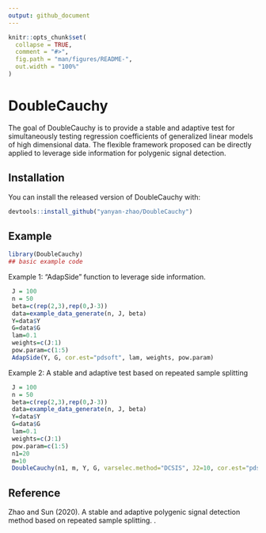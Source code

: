 ```yaml
---
output: github_document
---
```


<!-- README.md is generated from README.Rmd. Please edit that file -->

```r
knitr::opts_chunk$set(
  collapse = TRUE,
  comment = "#>",
  fig.path = "man/figures/README-",
  out.width = "100%"
)
```

# DoubleCauchy

<!-- badges: start -->
<!-- badges: end -->

The goal of DoubleCauchy is to provide a stable and adaptive test for 
simultaneously testing regression coefficients of 
generalized linear models of high dimensional data.
The flexible framework proposed can be directly applied 
to leverage side information for polygenic signal detection.

## Installation

You can install the released version of DoubleCauchy with:

``` r
devtools::install_github("yanyan-zhao/DoubleCauchy")
```

## Example

```r
library(DoubleCauchy)
## basic example code
```

Example 1: "AdapSide" function to leverage side information.

```r
 J = 100
 n = 50
 beta=c(rep(2,3),rep(0,J-3))
 data=example_data_generate(n, J, beta)
 Y=data$Y
 G=data$G
 lam=0.1
 weights=c(J:1)
 pow.param=c(1:5)
 AdapSide(Y, G, cor.est="pdsoft", lam, weights, pow.param)
```

Example 2: A stable and adaptive test based on repeated sample splitting

```r
 J = 100
 n = 50
 beta=c(rep(2,3),rep(0,J-3))
 data=example_data_generate(n, J, beta)
 Y=data$Y
 G=data$G
 lam=0.1
 weights=c(J:1)
 pow.param=c(1:5)
 n1=20
 m=10
 DoubleCauchy(n1, m, Y, G, varselec.method="DCSIS", J2=10, cor.est="pdsoft", lam=lam, pow.param=pow.param)

```

## Reference

Zhao and Sun (2020). A stable and adaptive polygenic signal detection method based on repeated sample splitting.
 \emph{arXiv:2008.02442}.

